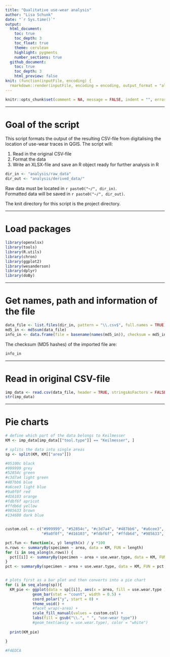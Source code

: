 ```yaml
---
title: "Qualitative use-wear analysis"
author: "Lisa Schunk"
date: "`r Sys.time()`"
output:
  html_document:
    toc: true
    toc_depth: 3
    toc_float: true
    theme: cerulean
    highlight: pygments
    number_sections: true
  github_document: 
    toc: true
    toc_depth: 3
    html_preview: false
knit: (function(inputFile, encoding) {
  rmarkdown::render(inputFile, encoding = encoding, output_format = "all", knit_root_dir = rprojroot::find_rstudio_root_file()) })
---
```



```r
knitr::opts_chunk$set(comment = NA, message = FALSE, indent = "", error = TRUE)
```

---


# Goal of the script
This script formats the output of the resulting CSV-file from digitalising the location of use-wear traces in QGIS.
The script will:

1. Read in the original CSV-file   
2. Format the data   
3. Write an XLSX-file and save an R object ready for further analysis in R 

```r
dir_in <- "analysis/raw_data"
dir_out <- "analysis/derived_data/"
```

Raw data must be located in `r paste0("~/", dir_in)`.  
Formatted data will be saved in `r paste0("~/", dir_out)`.

The knit directory for this script is the project directory.

---


# Load packages
```r
library(openxlsx)
library(tools)
library(R.utils)
library(chron)
library(ggplot2)
library(wesanderson)
library(dplyr)
library(doBy)
```


---

# Get names, path and information of the file 
```r
data_file <- list.files(dir_in, pattern = "\\.csv$", full.names = TRUE)
md5_in <- md5sum(data_file)
info_in <- data.frame(file = basename(names(md5_in)), checksum = md5_in, row.names = NULL)
```

The checksum (MD5 hashes) of the imported file are:  
```r
info_in
```


---


# Read in original CSV-file
```r
imp_data <- read.csv(data_file, header = TRUE, stringsAsFactors = FALSE, na.strings = "*****")
str(imp_data)
```

---


# Pie charts
```r


# define which part of the data belongs to Keilmesser 
KM <- imp_data[imp_data[["tool.type"]] == "Keilmesser", ]

# splits the data into single areas 
sp <- split(KM, KM[["area"]])

#05100c black 
#999999 grey 
#52854c green 
#c3d7a4 light green 
#487bb6 blue 
#a6cee3 light blue 
#9a0f0f red
#d16103 orange
#fdbf6f apricot
#ffdb6d yellow
#985633 brown 
#134680 dark blue 


custom.col <- c("#999999", "#52854c", "#c3d7a4", "#487bb6", "#a6cee3",
                "#9a0f0f", "#d16103", "#fdbf6f", "#ffdb6d", "#985633", "#134680", "#05100c") 

pct.fun <- function(x, y) length(x) / y *100
n.rows <- summaryBy(specimen ~ area, data = KM, FUN = length)
for (i in seq_along(n.rows)) {
  pct[[i]] <- summaryBy(specimen ~ area + use.wear.type, data = KM, FUN = pct.fun, y = n.rows[i])
}
pct <- summaryBy(specimen ~ area + use.wear.type, data = KM, FUN = pct.fun, y = KM)


# plots first as a bar plot and then converts into a pie chart  
for (i in seq_along(sp)){
  KM_pie <- ggplot(data = sp[[i]], aes(x = area, fill = use.wear.type )) +
            geom_bar(stat = "count", width = 0.5) + 
            coord_polar("y", start = 0) +
            theme_void() +
            #facet_wrap(~area) +
            scale_fill_manual(values = custom.col) +
            labs(fill = gsub("\\.", " ", "use-wear type"))  
            #geom_text(aes(y = use.wear.type), color = "white")
        
  print(KM_pie)

}

#F4EDCA



```

